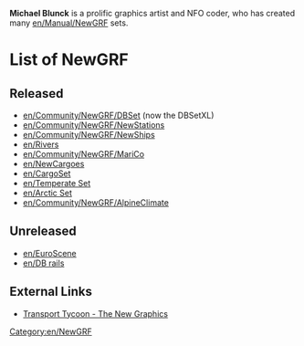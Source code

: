 '''Michael Blunck''' is a prolific graphics artist and NFO coder, who has created many [[en/Manual/NewGRF]] sets.

=List of NewGRF=
==Released==
*[[en/Community/NewGRF/DBSet]] (now the DBSetXL)
*[[en/Community/NewGRF/NewStations]]
*[[en/Community/NewGRF/NewShips]]
*[[en/Rivers]]
*[[en/Community/NewGRF/MariCo]]
*[[en/NewCargoes]]
*[[en/CargoSet]]
*[[en/Temperate Set]]
*[[en/Arctic Set]]
*[[en/Community/NewGRF/AlpineClimate]]

==Unreleased==
*[[en/EuroScene]]
*[[en/DB rails]]

==External Links==
*[http://www.ttdpatch.de Transport Tycoon - The New Graphics]

[[Category:en/NewGRF]]